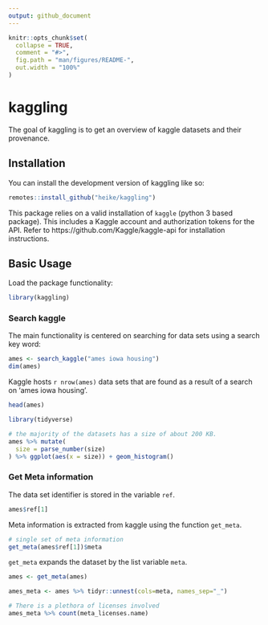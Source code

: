 ```yaml
---
output: github_document
---
```


<!-- README.md is generated from README.Rmd. Please edit that file -->

```r
knitr::opts_chunk$set(
  collapse = TRUE,
  comment = "#>",
  fig.path = "man/figures/README-",
  out.width = "100%"
)
```

# kaggling

<!-- badges: start -->
<!-- badges: end -->

The goal of kaggling is to get an overview of kaggle datasets and their provenance.

## Installation

You can install the development version of kaggling like so:

``` r
remotes::install_github("heike/kaggling")
```

This package relies on a valid installation of `kaggle` (python 3 based package). 
This includes a Kaggle account and authorization tokens for the API. 
Refer to https://github.com/Kaggle/kaggle-api for installation instructions.


## Basic Usage


Load the package functionality:

```r
library(kaggling)
```

### Search kaggle

The main functionality is centered on searching for data sets using a search key word:

```r
ames <- search_kaggle("ames iowa housing")
dim(ames)
```
Kaggle hosts `r nrow(ames)` data sets that are found as a result of a search on 'ames iowa housing'.


```r
head(ames)
```
```r
library(tidyverse)

# the majority of the datasets has a size of about 200 KB. 
ames %>% mutate(
  size = parse_number(size)
) %>% ggplot(aes(x = size)) + geom_histogram()
```


### Get Meta information 

The data set identifier is stored in the variable `ref`. 

```r
ames$ref[1]
```
Meta information is extracted from kaggle using the function `get_meta`.

```r
# single set of meta information
get_meta(ames$ref[1])$meta
```
`get_meta` expands the dataset by the list variable `meta`. 

```r
ames <- get_meta(ames)
```

```r
ames_meta <- ames %>% tidyr::unnest(cols=meta, names_sep="_")

# There is a plethora of licenses involved
ames_meta %>% count(meta_licenses.name)
```

<!--
Unfortunately, neither of these 35 very similar looking data files mention ISU StatCom or Dean De Cock's 2011 paper [Ames, Iowa: Alternative to the Boston Housing Data as an End of Semester Regression Project](https://www.tandfonline.com/doi/epdf/10.1080/10691898.2011.11889627?needAccess=true) in the Journal of Statistics Education.

https://jse.amstat.org/v19n3/decock/AmesHousing.txt
https://jse.amstat.org/v19n3/decock/DataDocumentation.txt

-->
